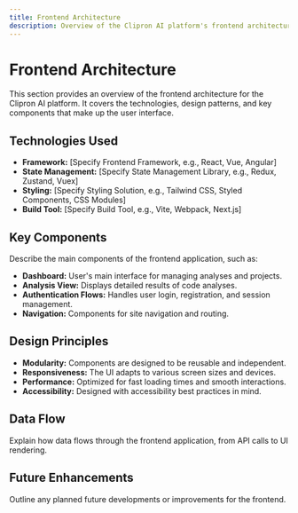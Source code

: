 ```yaml
---
title: Frontend Architecture
description: Overview of the Clipron AI platform's frontend architecture.
---
```


# Frontend Architecture

This section provides an overview of the frontend architecture for the Clipron AI platform. It covers the technologies, design patterns, and key components that make up the user interface.

## Technologies Used

*   **Framework:** [Specify Frontend Framework, e.g., React, Vue, Angular]
*   **State Management:** [Specify State Management Library, e.g., Redux, Zustand, Vuex]
*   **Styling:** [Specify Styling Solution, e.g., Tailwind CSS, Styled Components, CSS Modules]
*   **Build Tool:** [Specify Build Tool, e.g., Vite, Webpack, Next.js]

## Key Components

Describe the main components of the frontend application, such as:

*   **Dashboard:** User's main interface for managing analyses and projects.
*   **Analysis View:** Displays detailed results of code analyses.
*   **Authentication Flows:** Handles user login, registration, and session management.
*   **Navigation:** Components for site navigation and routing.

## Design Principles

*   **Modularity:** Components are designed to be reusable and independent.
*   **Responsiveness:** The UI adapts to various screen sizes and devices.
*   **Performance:** Optimized for fast loading times and smooth interactions.
*   **Accessibility:** Designed with accessibility best practices in mind.

## Data Flow

Explain how data flows through the frontend application, from API calls to UI rendering.

## Future Enhancements

Outline any planned future developments or improvements for the frontend.
